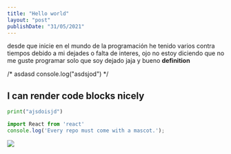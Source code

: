 ```yaml
---
title: "Hello world"
layout: "post"
publishDate: "31/05/2021"
---
```




desde que inicie en el mundo de la programación he tenido varios contra tiempos debido a mi dejades o falta de interes, ojo no estoy diciendo que no me guste programar solo que soy dejado jaja y bueno
**definition**

/*
asdasd
console.log("asdsjod")
*/

## I can render code blocks nicely


```python
print("ajsdoisjd")
```

```jsx
import React from 'react'
console.log('Every repo must come with a mascot.');
```

<Image
  width={500}
  height={500}
  src="https://images.unsplash.com/photo-1622319929091-b11e2a75ad2e?ixid=MnwxMjA3fDB8MHxwaG90by1wYWdlfHx8fGVufDB8fHx8&ixlib=rb-1.2.1&auto=format&fit=crop&w=1500&q=80"
/>
